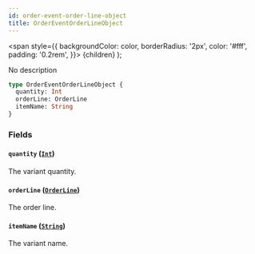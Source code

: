 ```yaml
---
id: order-event-order-line-object
title: OrderEventOrderLineObject
---
```


<span
style={{
      backgroundColor: color,
      borderRadius: '2px',
      color: '#fff',
      padding: '0.2rem',
    }}>
{children}
</span>
);

No description

```graphql
type OrderEventOrderLineObject {
  quantity: Int
  orderLine: OrderLine
  itemName: String
}
```

### Fields

#### `quantity` ([`Int`](/api-reference/scalars/int.mdx))

The variant quantity.

#### `orderLine` ([`OrderLine`](/api-reference/objects/order-line.mdx))

The order line.

#### `itemName` ([`String`](/api-reference/scalars/string.mdx))

The variant name.
